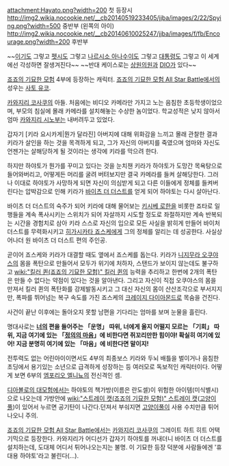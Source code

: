 attachment:Hayato.png?width=200
첫 등장시
http://img2.wikia.nocookie.net/__cb20140519233405/jjba/images/2/22/Spying.png?width=500
중반부 (왼쪽의 아이)
http://img2.wikia.nocookie.net/__cb20140610025247/jjba/images/f/fb/Encourage.png?width=200
후반부

~~[[이기]]도 그렇고 [[펫시]]도 그렇고 [[나르시소 아나수이]]도 그렇고 [[퍼니 발렌타인|대통령]]도 그렇고 이 세계에선 각성하면 잘생겨진다~~ ~~반대 케이스로는 [[윌슨 필립스 상원의원|상원의원]]과 [[DIO(죠죠의 기묘한 모험)|DIO]]가 있다~~

[[죠죠의 기묘한 모험]] 4부에 등장하는 캐릭터. [[죠죠의 기묘한 모험 All Star Battle]]에서의 성우는 [[사토 유코]].

[[카와지리 코사쿠]]의 아들. 처음에는 비디오 카메라만 가지고 노는 음침한 초등학생이었으며, 부모의 침실에 몰래 카메라를 설치해놓는 수상한 놈이었다. 학교성적은 낮지 않아서 엄마 [[카와지리 시노부]]는 내버려두고 있었다.

갑자기 [키라 요시카게|뭔가 달라진] 아버지에 대해 위화감을 느끼고 몰래 관찰한 결과 키라가 살인을 하는 것을 목격하게 되고, 그가 자신의 아버지를 죽였으며 엄마와 자신도 언젠가는 살해당하게 될 것이라는 생각에 키라를 막으려 한다. 

하지만 하야토가 뭔가를 꾸미고 있다는 것을 눈치챈 키라가 하야토가 도망간 목욕탕으로 들어와버리고, 어떻게든 머리를 굴려 버텨보지만 결국 카메라를 들켜 살해당한다. 그러나 이대로 하야토가 사망하게 되면 자신이 의심받게 되고 다른 이들에게 정체를 들켜버린다는 압박감으로 인해 키라가 [[바이츠 더 더스트]]를 얻게 되어 하야토는 다시 살아난다.

바이츠 더 더스트의 숙주가 되어 키라에 대해 물어보는 [[키시베 로한]]을 비롯한 죠타로 일행들을 계속 폭사시키는 스위치가 되어 자살까지 시도할 정도로 좌절하지만 계속 반복되는 시간을 경험치로 삼아 키라 스스로 자신의 입으로 모든 사실을 밝히게 만들어 바이처 더스트를 무력화시키고 [[히가시카타 죠스케]]에게 그의 정체를 알리는 데 성공한다. 사실상 어나더 원 바이츠 더 더스트 편의 주인공.

곧이어 죠스케와 키라가 대결할 때도 옆에서 죠스케를 돕는다. 키라가 [[니지무라 오쿠야스]]의 몸을 폭탄으로 만들어서 모두가 위기에 처하자, 스탠드가 보이지 않는데도 불구하고 [[wiki:"킬러 퀸(죠죠의 기묘한 모험)" 킬러 퀸]]의 능력을 추리하고 한번에 2개의 폭탄은 만들 수 없다는 약점이 있다는 것을 알아낸다. 그리고 자신이 직접 오쿠야스의 몸을 만져서 킬러 퀸의 폭탄화를 강제발동시키고 그 대신 자신의 몸이 산산조각으로 부서지지만, 폭파를 뛰어넘는 복구 속도를 가진 죠스케의 [[크레이지 다이아몬드]]로 목숨을 건진다.

사건이 끝난 이후에는 돌아오지 못할 남편을 기다리는 엄마를 보며 눈물을 흘린다.

명대사로는 '''[[키라 요시카게|너]]의 편을 들어주는 「운명」 따위, 너에게 올지 어떨지 모르는 「기회」 따위, 지금 여기에 있는 「[[히가시카타 죠스케|정의의 마음]]」에 비한다면 쥐꼬리만한 힘이야! 확실히 여기에 있어! 지금 분명히 여기에 있는 「마음」에 비한다면 말이지!'''

전투력도 없는 어린아이이면서도 4부의 최종보스 키라와 두뇌 배틀을 벌이거나 음침한 초딩에서 용기있는 소년으로 급격하게 성장하는 등 여러모로 독보적인 캐릭터이다. 어떻게 보면 6부의 [[엠포리오 엘니뇨]]의 전신격인 셈.

[[디아볼로의 대모험]]에서는 하야토의 책가방(이름은 란도셀)이 위험한 아이템(미식별시)으로 나오는데 가방안에 [[wiki:"스트레이 캣(죠죠의 기묘한 모험)" 스트레이 캣]]([[고양이풀]])이 있어서 누르면 공기탄이 나간다.던져서 부숴지면 [[고양이풀]]이 사용 수치만큼 튀어나오니 주의.

[[죠죠의 기묘한 모험 All Star Battle]]에서는 [[카와지리 코사쿠]]의 그레이트 하트 히트 어택 기믹으로 등장한다. 카와지리가 어디선가 갑자기 하야토를 꺼내더니 바이츠 더 더스트를 설치하는데, 도대체 어디서 튀어나오는지는 불명. 이 기묘한 등장 덕분에 사람들에겐 '휴대용 하야토'라고 불린다(...).
